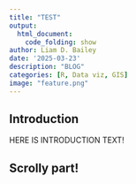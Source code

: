 ```yaml
---
title: "TEST"
output:
  html_document:
    code_folding: show
author: Liam D. Bailey
date: '2025-03-23'
description: "BLOG"
categories: [R, Data viz, GIS]
image: "feature.png"
---
```


## Introduction

HERE IS INTRODUCTION TEXT!

## Scrolly part!

```{=html}
<script src="https://unpkg.com/intersection-observer@0.5.1/intersection-observer.js"></script>
<script src="https://unpkg.com/scrollama"></script>
<script src="https://d3js.org/d3.v7.min.js"></script>
<script>

// Define constants
const width = 400;
const height = 400;
const margin = {top: 50, right: 50, bottom: 50, left: 50};

// Try creating the HTML content myself
var new_section = d3.select("#scrolly-part")
    .append("section")
    .attr("id", "scrolly");
var new_article = new_section.append("article")

// First div
new_article.append("div")
    .attr("class", "step is-active")
    .attr("data-step", "1")
    .attr("data-url", "img/test.svg")
    .append("p")
    .text("What is the relationship between petal length and sepal length in iris flowers? Should these two be related? On face value, there appears to be a strong positive correlation: Flowers with higher sepal length have higher petal length.");
    
// Second div
new_article.append("div")
    .attr("class", "step")
    .attr("data-step", "2")
    .attr("data-url", "img/test2.svg")
    .append("p")
    .text("However, are we seeing a relationship between these flower characteristics? Or is there some other missing information in the data that we are not properly accounting for?");
    
// Third div
new_article.append("div")
    .attr("class", "step")
    .attr("data-step", "3")
    .attr("data-url", "img/test3.svg")
    .append("p")
    .text("In fact, we can see that our data consistent of three species with different flowers! Within each species, we see very little relationship between sepal and petal length.");

// Create the scrolly architecture
<!-- new_section.append("div") -->
<!--     .attr("class", "sticky-thing") -->
<!--     .append("img") -->
<!--     .attr("src", "img/test.svg") -->
<!--     .attr("class", "sticky-image") -->

new_section.append("div")
    .attr("class", "sticky-thing")
    // Create SVG element for D3 object in place of image
    .append("svg")
    .attr("class", "sticky-D3")
    .attr("width", width)
    .attr("height", height)

// SCROLLY
// using d3 for convenience

// Select the object with class #scrolly
var scrolly = d3.select("#scrolly");

// Identify within this #scrolly object the sticky-thing and article
var sticky = scrolly.select(".sticky-thing");
var article = scrolly.select("article");

// Identify all the step objects inside the article
var steps = article.selectAll(".step");

// Also find the svg container for D3 graph
var svg = d3.select("svg")

// Create D3 graph default
d3.csv("iris.csv").then(data => {

  const x = d3.scaleLinear()
    .domain(d3.extent(data, d => +d.X))
    .range([margin.left, width - margin.right]);

  const y = d3.scaleLinear()
    .domain(d3.extent(data, d => +d.Y))
    .range([height - margin.bottom, margin.top]);
  
  // Create colour scale for species
  const fill = d3.scaleOrdinal()
    .domain(d3.map(data, d => d.Species))
    .range(d3.schemeCategory10);
    
  // Calculate means for each species
  const speciesMeans = d3.rollup(data,
        values => ({
            x: d3.mean(values, d => +d.X),
            y: d3.mean(values, d => +d.Y)
        }),
        d => d.Species
    )
    
  svg.append("g")
    .attr("transform", `translate(0,${height - margin.bottom})`)
    .call(d3.axisBottom(x));

  svg.append("g")
    .attr("transform", `translate(${margin.left},0)`)
    .call(d3.axisLeft(y));
    
  // Add axis labels
  svg.append("text")
    .attr("x", width/2)
    .attr("y", height - margin.bottom/3)
    .attr("text-anchor", "middle")
    .attr("font-size", "12px")
    .text("Sepal Length (mm)");

  svg.append("text")
    .attr("transform", "rotate(-90)")
    .attr("x", -height/2)
    .attr("y", margin.left/3)
    .attr("text-anchor", "middle")
    .attr("font-size", "12px")
    .text("Petal Length (mm)");

  svg.selectAll("circle")
    .data(data)
    .join("circle")
    .attr("cx", d => x(+d.X))
    .attr("cy", d => y(+d.Y))
    .attr("r", 3)
    //.attr("fill", d => fill(d.Species));
    
  svg.selectAll(".species-label")
    .data(speciesMeans)
    .join("text")
    .attr("class", "species-label")
    .attr("x", d => x(d[1].x))
    .attr("y", d => y(d[1].y))
    .text(d => d[0])
    .attr("text-anchor", "middle")
    .attr("font-size", "15px")
    .attr("font-weight", "bold")
    .attr("opacity", 0);
  
})

// initialize the scrollama
var scroller = scrollama();

// scrollama event handlers
function handleStepEnter(response) {

// response = { element, direction, index }

// Extract separately the individual element
// and the nested data
var el = d3.select(response.element);
var el_data = response.element.dataset

// remove is-active from all steps
// then add is-active to this step
steps.classed("is-active", false)
el.classed("is-active", true)

// update graphic based on step
sticky.select("img")
  .attr("src", el_data.url);
  
if (el_data.step === "1"){
  svg.selectAll("circle")
          .transition()
          .duration(1000)
          .attr("fill", "black")
    
} else if (el_data.step === "2"){

  d3.selectAll(".species-label")
    .transition()
    .duration(1000)
    .attr("opacity", 0)

  d3.csv("iris.csv").then(data => {
    
  const fill = d3.scaleOrdinal()
    .domain(d3.map(data, d => d.Species))
    .range(d3.schemeCategory10);

  svg.selectAll("circle")
    .transition()
    .duration(1000)
    .attr("fill", d => fill(d.Species));
})
} else if (el_data.step === "3"){
  
  d3.selectAll(".species-label")
    .transition()
    .duration(1000)
    .attr("opacity", 1)
  
}

}

function init() {
scroller
.setup({
step: "#scrolly article .step",
offset: 0.75,
// Set this to true if we want to see where the scroller is
debug: false
})
.onStepEnter(handleStepEnter);

// setup resize event
window.addEventListener("resize", scroller.resize);
}

// kick things off
init();
</script>
```
